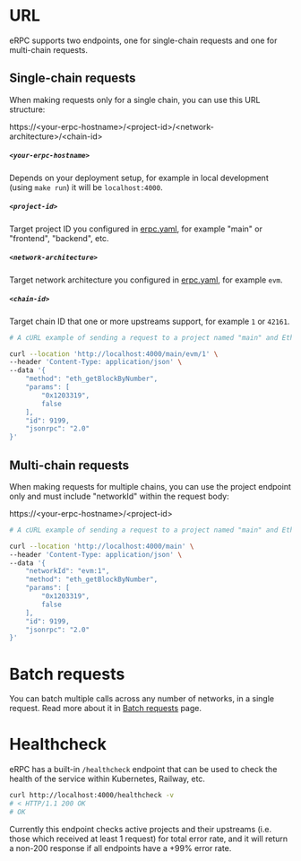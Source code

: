 
# URL

eRPC supports two endpoints, one for single-chain requests and one for multi-chain requests.

## Single-chain requests

When making requests only for a single chain, you can use this URL structure:

<Callout type='info'>
  https://&lt;your-erpc-hostname&gt;/&lt;project-id&gt;/&lt;network-architecture&gt;/&lt;chain-id&gt;
</Callout>

##### `<your-erpc-hostname>`
Depends on your deployment setup, for example in local development (using `make run`) it will be `localhost:4000`.

##### `<project-id>`
Target project ID you configured in [erpc.yaml](/config/example), for example "main" or "frontend", "backend", etc.

##### `<network-architecture>`
Target network architecture you configured in [erpc.yaml](/config/example), for example `evm`.

##### `<chain-id>`
Target chain ID that one or more upstreams support, for example `1` or `42161`.


```bash
# A cURL example of sending a request to a project named "main" and Ethereum mainnet chain:

curl --location 'http://localhost:4000/main/evm/1' \
--header 'Content-Type: application/json' \
--data '{
    "method": "eth_getBlockByNumber",
    "params": [
        "0x1203319",
        false
    ],
    "id": 9199,
    "jsonrpc": "2.0"
}'
```

## Multi-chain requests

When making requests for multiple chains, you can use the project endpoint only and must include "networkId" within the request body:

<Callout type='info'>
  https://&lt;your-erpc-hostname&gt;/&lt;project-id&gt;
</Callout>


```bash
# A cURL example of sending a request to a project named "main" and Ethereum mainnet chain:

curl --location 'http://localhost:4000/main' \
--header 'Content-Type: application/json' \
--data '{
    "networkId": "evm:1",
    "method": "eth_getBlockByNumber",
    "params": [
        "0x1203319",
        false
    ],
    "id": 9199,
    "jsonrpc": "2.0"
}'
```

# Batch requests

You can batch multiple calls across any number of networks, in a single request. Read more about it in [Batch requests](/operation/batch) page.

# Healthcheck

eRPC has a built-in `/healthcheck` endpoint that can be used to check the health of the service within Kubernetes, Railway, etc.

```bash
curl http://localhost:4000/healthcheck -v
# < HTTP/1.1 200 OK
# OK
```

<Callout type="info">
Currently this endpoint checks active projects and their upstreams (i.e. those which received at least 1 request) for total error rate, and it will return a non-200 response if all endpoints have a +99% error rate.
</Callout>
